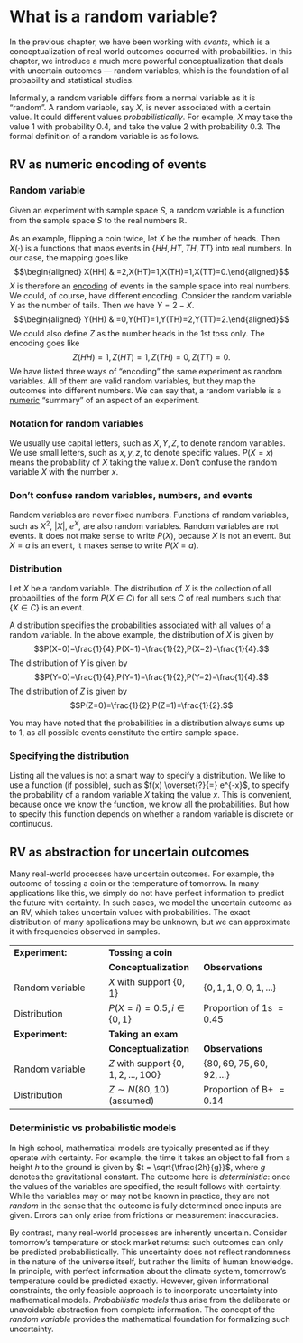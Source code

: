 # What is a random variable?

In the previous chapter, we have been working with *events*, which is a conceptualization of real world outcomes occurred with probabilities. In this chapter, we introduce a much more powerful conceptualization that deals with uncertain outcomes --- random variables, which is the foundation of all probability and statistical studies.

Informally, a random variable differs from a normal variable as it is "random". A random variable, say $X$, is never associated with a certain value. It could different values *probabilistically*. For example, $X$ may take the value 1 with probability 0.4, and take the value 2 with probability 0.3. The formal definition of a random variable is as follows.

## RV as numeric encoding of events {.unnumbered}

::: {#def-rv}
### Random variable

Given an experiment with sample space $S$, a random variable is a function from the sample space $S$ to the real numbers $\mathbb{R}$.
:::

As an example, flipping a coin twice, let $X$ be the number of heads. Then $X(\cdot)$ is a functions that maps events in $\left\{ HH,HT,TH,TT\right\}$ into real numbers. In our case, the mapping goes like $$\begin{aligned}
X(HH) & =2,X(HT)=1,X(TH)=1,X(TT)=0.\end{aligned}$$ $X$ is therefore an [encoding]{.underline} of events in the sample space into real numbers. We could, of course, have different encoding. Consider the random variable $Y$ as the number of tails. Then we have $Y=2-X$. $$\begin{aligned}
Y(HH) & =0,Y(HT)=1,Y(TH)=2,Y(TT)=2.\end{aligned}$$ We could also define $Z$ as the number heads in the 1st toss only. The encoding goes like $$Z(HH)=1,Z(HT)=1,Z(TH)=0,Z(TT)=0.$$ We have listed three ways of "encoding" the same experiment as random variables. All of them are valid random variables, but they map the outcomes into different numbers. We can say that, a random variable is a [numeric]{.underline} "summary" of an aspect of an experiment.

::: callout-caution
### Notation for random variables

We usually use capital letters, such as $X,Y,Z$, to denote random variables. We use small letters, such as $x,y,z$, to denote specific values. $P(X=x)$ means the probability of $X$ taking the value $x$. Don't confuse the random variable $X$ with the number $x$.
:::

::: callout-caution
### Don't confuse random variables, numbers, and events

Random variables are never fixed numbers. Functions of random variables, such as $X^2$, $|X|$, $e^X$, are also random variables. Random variables are not events. It does not make sense to write $P(X)$, because $X$ is not an event. But $X=a$ is an event, it makes sense to write $P(X=a)$.
:::

::: {#def-dist}
### Distribution

Let $X$ be a random variable. The distribution of $X$ is the collection of all probabilities of the form $P(X\in C)$ for all sets $C$ of real numbers such that $\left\{ X\in C\right\}$ is an event.
:::

A distribution specifies the probabilities associated with [all]{.underline} values of a random variable. In the above example, the distribution of $X$ is given by $$P(X=0)=\frac{1}{4},P(X=1)=\frac{1}{2},P(X=2)=\frac{1}{4}.$$ The distribution of $Y$ is given by $$P(Y=0)=\frac{1}{4},P(Y=1)=\frac{1}{2},P(Y=2)=\frac{1}{4}.$$ The distribution of $Z$ is given by $$P(Z=0)=\frac{1}{2},P(Z=1)=\frac{1}{2}.$$

You may have noted that the probabilities in a distribution always sums up to $1$, as all possible events constitute the entire sample space.

::: callout-tip
### Specifying the distribution

Listing all the values is not a smart way to specify a distribution. We like to use a function (if possible), such as $f(x) \overset{?}{=} e^{-x}$, to specify the probability of a random variable $X$ taking the value $x$. This is convenient, because once we know the function, we know all the probabilities. But how to specify this function depends on whether a random variable is discrete or continuous.
:::

## RV as abstraction for uncertain outcomes {.unnumbered}

Many real-world processes have uncertain outcomes. For example, the outcome of tossing a coin or the temperature of tomorrow. In many applications like this, we simply do not have perfect information to predict the future with certainty. In such cases, we model the uncertain outcome as an RV, which takes uncertain values with probabilities. The exact distribution of many applications may be unknown, but we can approximate it with frequencies observed in samples.

|  |  |  |
|----|----|----|
| **Experiment:** | **Tossing a coin** |  |
|  | **Conceptualization** | **Observations** |
| Random variable | $X$ with support $\{0,1\}$ | $\{0,1,1,0,0,1, ...\}$ |
| Distribution | $P(X=i)=0.5,i\in\{0,1\}$ | Proportion of $1$s $= 0.45$ |
| **Experiment:** | **Taking an exam** |  |
|  | **Conceptualization** | **Observations** |
| Random variable | $Z$ with support $\{0,1,2,...,100\}$ | $\{80,69,75,60,92, ...\}$ |
| Distribution | $Z\sim N(80,10)$ (assumed) | Proportion of B+ $= 0.14$ |

::: callout-note
### Deterministic vs probabilistic models

In high school, mathematical models are typically presented as if they operate with certainty. For example, the time it takes an object to fall from a height $h$ to the ground is given by $t = \sqrt{\tfrac{2h}{g}}$, where $g$ denotes the gravitational constant. The outcome here is *deterministic*: once the values of the variables are specified, the result follows with certainty. While the variables may or may not be known in practice, they are not *random* in the sense that the outcome is fully determined once inputs are given. Errors can only arise from frictions or measurement inaccuracies.

By contrast, many real-world processes are inherently uncertain. Consider tomorrow’s temperature or stock market returns: such outcomes can only be predicted probabilistically. This uncertainty does not reflect randomness in the nature of the universe itself, but rather the limits of human knowledge. In principle, with perfect information about the climate system, tomorrow’s temperature could be predicted exactly. However, given informational constraints, the only feasible approach is to incorporate uncertainty into mathematical models. *Probabilistic models* thus arise from the deliberate or unavoidable abstraction from complete information. The concept of the *random variable* provides the mathematical foundation for formalizing such uncertainty.
:::
